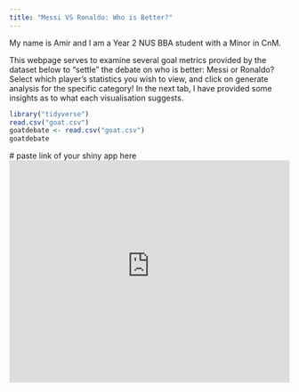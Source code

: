 ```yaml
---
title: "Messi VS Ronaldo: Who is Better?"
---
```


My name is Amir and I am a Year 2 NUS BBA student with a Minor in CnM. 

This webpage serves to examine several goal metrics provided by the dataset below to "settle" the debate on who is better: Messi or Ronaldo? Select which player's statistics you wish to view, and click on generate analysis for the specific category! In the next tab, I have provided some insights as to what each visualisation suggests.

```r
library("tidyverse")
read.csv("goat.csv")
goatdebate <- read.csv("goat.csv")
goatdebate

```

```{=html}
# paste link of your shiny app here
<iframe height="400" width="100%" frameborder="no" src="https://amirnotsosmart.shinyapps.io/sample_app_nm2207/"> </iframe>
```

